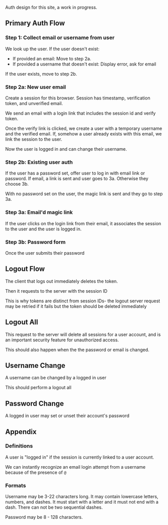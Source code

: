 Auth design for this site, a work in progress.

## Primary Auth Flow

### Step 1: Collect email or username from user

We look up the user. If the user doesn't exist:

- If provided an email: Move to step 2a.
- If provided a username that doesn't exist: Display error, ask for email

If the user exists, move to step 2b.

### Step 2a: New user email

Create a session for this browser. Session has timestamp, verification token, and unverified email.

We send an email with a login link that includes the session id and verify token.

Once the verify link is clicked, we create a user with a temporary username and the verified email. If, somehow a user already exists with this email, we link the session to the user.

Now the user is logged in and can change their username.

### Step 2b: Existing user auth

If the user has a password set, offer user to log in with email link or password. If email, a link is sent and user goes to 3a. Otherwise they choose 3b.

With no password set on the user, the magic link is sent and they go to step 3a.

### Step 3a: Email'd magic link

If the user clicks on the login link from their email, it associates the session to the user and the user is logged in.

### Step 3b: Password form

Once the user submits their password

## Logout Flow

The client that logs out immediately deletes the token.

Then it requests to the server with the session ID

This is why tokens are distinct from session IDs- the logout server request may be retried if it fails but the token should be deleted immediately


## Logout All

This request to the server will delete all sessions for a user account, and is an important security feature for unauthorized access.

This should also happen when the the password or email is changed. 

## Username Change

A username can be changed by a logged in user 

This should perform a logout all

## Password Change

A logged in user may set or unset their account's password


## Appendix

### Definitions

A user is "logged in" if the session is currently linked to a user account.

We can instantly recognize an email login attempt from a username because of the presence of `@`

### Formats

Username may be 3-22 characters long. It may contain lowercase letters, numbers, and dashes. It must start with a letter and it must not end with a dash. There can not be two sequential dashes.

Password may be 8 - 128 characters. 